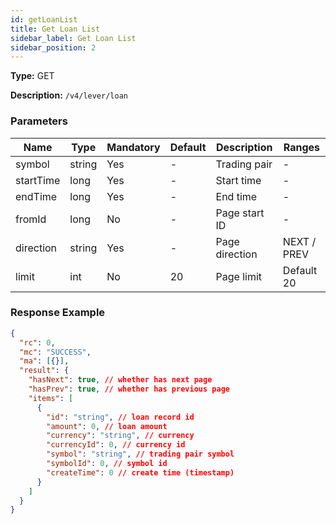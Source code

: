 ```yaml
---
id: getLoanList
title: Get Loan List
sidebar_label: Get Loan List
sidebar_position: 2
---
```


**Type:** GET

**Description:** `/v4/lever/loan`

### Parameters

| Name      | Type   | Mandatory | Default | Description    | Ranges      |
| --------- | ------ | --------- | ------- | -------------- | ----------- |
| symbol    | string | Yes       | -       | Trading pair   | -           |
| startTime | long   | Yes       | -       | Start time     | -           |
| endTime   | long   | Yes       | -       | End time       | -           |
| fromId    | long   | No        | -       | Page start ID  | -           |
| direction | string | Yes       | -       | Page direction | NEXT / PREV |
| limit     | int    | No        | 20      | Page limit     | Default 20  |

### Response Example

```json title="Response"
{
  "rc": 0,
  "mc": "SUCCESS",
  "ma": [{}],
  "result": {
    "hasNext": true, // whether has next page
    "hasPrev": true, // whether has previous page
    "items": [
      {
        "id": "string", // loan record id
        "amount": 0, // loan amount
        "currency": "string", // currency
        "currencyId": 0, // currency id
        "symbol": "string", // trading pair symbol
        "symbolId": 0, // symbol id
        "createTime": 0 // create time (timestamp)
      }
    ]
  }
}
```
